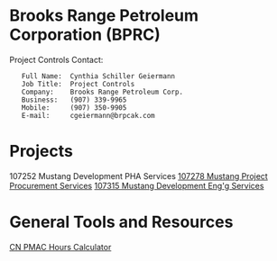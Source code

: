 = Brooks Range Petroleum Corporation (BPRC) =
Project Controls Contact:
	Full Name:	Cynthia Schiller Geiermann
	Job Title:	Project Controls
	Company:	Brooks Range Petroleum Corp.
	Business:	(907) 339-9965
	Mobile:		(907) 350-9905
	E-mail:		cgeiermann@brpcak.com

= Projects =
107252	Mustang Development PHA Services
[[107278 Mustang Project Procurement Services]]
[[107315 Mustang Development Eng'g Services]]

= General Tools and Resources =
[[file:///R:/BRPC/107315/Project Controls/Project Accounting/CN PMAC Hours Calculator.xlsx|CN PMAC Hours Calculator]]

